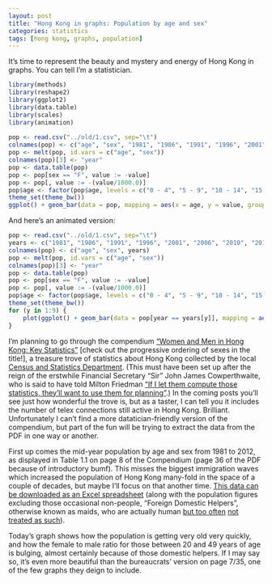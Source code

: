 ```yaml
---
layout: post
title: "Hong Kong in graphs: Population by age and sex"
categories: statistics
tags: [hong kong, graphs, population]
---
```

It's time to represent the beauty and mystery and energy of Hong Kong in graphs. You can tell I'm a statistician.

```r
library(methods)
library(reshape2)
library(ggplot2)
library(data.table)
library(scales)
library(animation)
 
pop <- read.csv("../old/1.csv", sep="\t")
colnames(pop) <- c("age", "sex", "1981", "1986", "1991", "1996", "2001", "2006", "2010", "2011", "2012")
pop <- melt(pop, id.vars = c("age", "sex"))
colnames(pop)[3] <- "year"
pop <- data.table(pop)
pop <- pop[sex == "F", value := -value]
pop <- pop[, value := -(value/1000.0)]
pop$age <- factor(pop$age, levels = c("0 - 4", "5 - 9", "10 - 14", "15 - 19", "20 - 24", "25 - 29", "30 - 34", "35 - 39", "40 - 44", "45 - 49", "50 - 54", "55 - 59", "60 - 64", "65 - 69", "70 - 74", "75 - 79", "80 - 84", "> 85"))
theme_set(theme_bw())
ggplot() + geom_bar(data = pop, mapping = aes(x = age, y = value, group = sex, fill = sex), stat = "identity", position = "identity") + coord_flip() + labs(x = "Age", y = "Population (thousands)") + scale_y_continuous(labels = comma, limits = c(-400, 400)) + facet_wrap(~ year, ncol=2) + theme_bw() + theme(legend.justification=c(1,0), legend.position=c(0.9,0.05))
```

And here's an animated version:

```r
pop <- read.csv("../old/1.csv", sep="\t")
years <- c("1981", "1986", "1991", "1996", "2001", "2006", "2010", "2011", "2012")
colnames(pop) <- c("age", "sex", years)
pop <- melt(pop, id.vars = c("age", "sex"))
colnames(pop)[3] <- "year"
pop <- data.table(pop)
pop <- pop[sex == "F", value := -value]
pop <- pop[, value := -(value/1000.0)]
pop$age <- factor(pop$age, levels = c("0 - 4", "5 - 9", "10 - 14", "15 - 19", "20 - 24", "25 - 29", "30 - 34", "35 - 39", "40 - 44", "45 - 49", "50 - 54", "55 - 59", "60 - 64", "65 - 69", "70 - 74", "75 - 79", "80 - 84", "> 85"))
theme_set(theme_bw())
for (y in 1:9) {
    plot(ggplot() + geom_bar(data = pop[year == years[y]], mapping = aes(x = age, y = value, group = sex, fill = sex), stat = "identity", position = "identity") + coord_flip() + labs(x = "Age", y = "Population (thousands)", title = years[y]) + scale_y_continuous(labels = comma, limits = c(-400, 400)) + theme_bw())
}
```

I'm planning to go through the compendium ["Women and Men in Hong Kong: Key Statistics"](http://www.censtatd.gov.hk/hkstat/sub/sp180.jsp?productCode=B1130303) [check out the progressive ordering of sexes in the title!], a treasure trove of statistics about Hong Kong collected by the local <a href="http://www.censtatd.gov.hk/">Census and Statistics Department</a>. (This must have been set up after the reign of the erstwhile Financial Secretary "Sir" John James Cowperthwaite, who is said to have told Milton Friedman <a href="http://www.hoover.org/publications/hoover-digest/article/7696">"If I let them compute those statistics, they’ll want to use them for planning"</a>.) In the coming posts you'll see just how wonderful the trove is, but as a taster, I can tell you it includes the number of telex connections still active in Hong Kong. Brilliant. Unfortunately I can't find a more datatician-friendly version of the compendium, but part of the fun will be trying to extract the data from the PDF in one way or another.

First up comes the mid-year population by age and sex from 1981 to 2012, as displayed in Table 1.1 on page 8 of the Compendium (page 36 of the PDF because of introductory bumf). This misses the biggest immigration waves which increased the population of Hong Kong many-fold in the space of a couple of decades, but maybe I'll focus on that another time. <a href="http://www.censtatd.gov.hk/FileManager/EN/Content_1149/T01_01_01A.xls">This data can be downloaded as an Excel spreadsheet</a> (along with the population figures excluding those occasional non-people, "Foreign Domestic Helpers", otherwise known as maids, who are actually human <a href="http://www.scmp.com/news/hong-kong/article/1199312/hong-kongs-top-court-rejects-domestic-helpers-appeal-permanent?page=all">but too often</a> <a href="http://www.scmp.com/news/hong-kong/article/1312332/hong-kong-couple-jailed-torturing-indonesian-domestic-helper">not treated as such</a>).

Today's graph shows how the population is getting very old very quickly, and how the female to male ratio for those between 20 and 49 years of age is bulging, almost certainly because of those domestic helpers. If I may say so, it's even more beautiful than the bureaucrats' version on page 7/35, one of the few graphs they deign to include.
